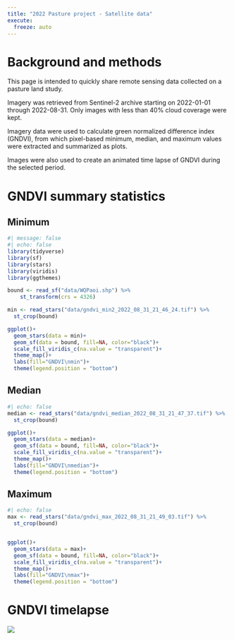 ```yaml
---
title: "2022 Pasture project - Satellite data"
execute: 
  freeze: auto
---
```


# Background and methods

This page is intended to quickly share remote sensing data collected on a pasture land study.

Imagery was retrieved from Sentinel-2 archive starting on 2022-01-01 through 2022-08-31. Only images with less than 40% cloud coverage were kept.

Imagery data were used to calculate green normalized difference index (GNDVI), from which pixel-based minimum, median, and maximum values were extracted and summarized as plots.

Images were also used to create an animated time lapse of GNDVI during the selected period.

# GNDVI summary statistics

## Minimum

```r
#| message: false
#| echo: false
library(tidyverse)
library(sf)
library(stars)
library(viridis)
library(ggthemes)

bound <- read_sf("data/WQPaoi.shp") %>%
    st_transform(crs = 4326) 

min <- read_stars("data/gndvi_min2_2022_08_31_21_46_24.tif") %>%
  st_crop(bound)

ggplot()+
  geom_stars(data = min)+
  geom_sf(data = bound, fill=NA, color="black")+
  scale_fill_viridis_c(na.value = "transparent")+
  theme_map()+
  labs(fill="GNDVI\nmin")+
  theme(legend.position = "bottom")
```

## Median

```r
#| echo: false
median <- read_stars("data/gndvi_median_2022_08_31_21_47_37.tif") %>%
  st_crop(bound)

ggplot()+
  geom_stars(data = median)+
  geom_sf(data = bound, fill=NA, color="black")+
  scale_fill_viridis_c(na.value = "transparent")+
  theme_map()+
  labs(fill="GNDVI\nmedian")+
  theme(legend.position = "bottom")
```

## Maximum

```r
#| echo: false
max <- read_stars("data/gndvi_max_2022_08_31_21_49_03.tif") %>%
  st_crop(bound)


ggplot()+
  geom_stars(data = max)+
  geom_sf(data = bound, fill=NA, color="black")+
  scale_fill_viridis_c(na.value = "transparent")+  
  theme_map()+
  labs(fill="GNDVI\nmax")+
  theme(legend.position = "bottom")
```

# GNDVI timelapse

![](data/2022pasture.gif)
